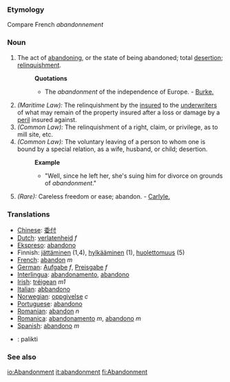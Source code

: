 ===Etymology===
Compare French ''abandonnement''
===Noun===
#The act of [[abandoning]], or the state of being abandoned; total [[desertion]]; [[relinquishment]].
#:'''Quotations'''
#:*The ''abandonment'' of the independence of Europe. - [[Burke.]]
#''(Maritime Law):'' The relinquishment by the [[insured]] to the [[underwriters]] of what may remain of the property insured after a loss or damage by a [[peril]] insured against.
#''(Common Law):'' The relinquishment of a right, claim, or privilege, as to mill site, etc.
#''(Common Law):'' The voluntary leaving of a person to whom one is bound by a special relation, as a wife, husband, or child; desertion.
#:'''Example'''
#:*"Well, since he left her, she's suing him for divorce on grounds of ''abandonment''."
#''(Rare):'' Careless freedom or ease; abandon. - [[Carlyle.]]

===Translations===
*[[Chinese]]: [[委付]]
*[[Dutch]]: [[verlatenheid]] ''f''
*[[Ekspreso]]: [[abandono]]
*Finnish: [[jättäminen]] (1,4), [[hylkääminen]] (1), [[huolettomuus]] (5)
*[[French]]: [[abandon]] ''m''
*[[German]]: [[Aufgabe]] ''f'', [[Preisgabe]] ''f''
*[[Interlingua]]: [[abandonamento]], [[abandono]]
*[[Irish]]: [[tréigean]] ''m1''
*[[Italian]]: [[abbandono]]
*[[Norwegian]]: [[oppgivelse]] ''c''
*[[Portuguese]]: [[abandono]]
*[[Romanian]]: [[abandon]] ''n''
*[[Romanica]]: [[abandonamento]] ''m'', [[abandono]] ''m''
*[[Spanish]]: [[abandono]] ''m''
* {{lt}}: palikti

===See also===
{{Wikisource1911Enc|Abandonment}}

[[io:Abandonment]]
[[it:abandonment]]
[[fi:Abandonment]]